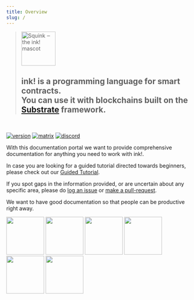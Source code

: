 ```yaml
---
title: Overview
slug: /
---
```


<blockquote>
    <img src="/img/ink-squink.svg" alt="Squink ‒ the ink! mascot" className="squid" height="90" />
    <h2>
        ink! is a programming language for smart contracts.<br/>
         You can use it with blockchains built on the <a href="https://github.com/paritytech/substrate">Substrate</a> framework.
    </h2>
</blockquote>

<br/>

[![version][m1]][m2] [![matrix][k1]][k2] [![discord][l1]][l2]

[k1]: https://img.shields.io/badge/matrix-chat-brightgreen.svg?style=flat
[k2]: https://riot.im/app/#/room/#ink:matrix.parity.io
[l1]: https://img.shields.io/discord/722223075629727774?style=flat-square&label=discord
[l2]: https://discord.gg/j2DKRRbSJ
[m1]: https://img.shields.io/github/v/release/paritytech/ink?label=ink!%20on%20GitHub
[m2]: https://github.com/paritytech/ink

With this documentation portal we want to provide comprehensive documentation
for anything you need to work with ink!.

In case you are looking for a guided tutorial directed towards beginners,
please check out our [Guided Tutorial](https://docs.substrate.io/tutorials/v3/ink-workshop/pt1).

If you spot gaps in the information provided, or are uncertain about any
specific area, please do <a href="https://github.com/paritytech/ink-docs/issues">log an issue</a>
or <a href="https://github.com/paritytech/ink-docs/pulls">make a pull-request</a>.

We want to have good documentation so that people can be productive right away.

<img src="./img/icons/rust.svg" width="100" />
<img src="./img/icons/ecosystem.svg" width="100" />
<img src="./img/icons/interop.svg" width="100" />

<img src="./img/icons/migration-path.svg" width="100" />
<img src="./img/icons/wasm.svg" width="100" />
<img src="./img/icons/substrate.svg" width="100" />
